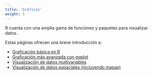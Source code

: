 ```yaml
---
title: 'Gráficos'
weight: 5
---
```



R cuenta con una amplia gama de funciones y paquetes para visualizar datos.

Estas páginas ofrecen una breve introducción a:

* [Graficación básica en R](basic-plotting/)
* [Graficación más avanzada con ggplot](ggplot/)
* [Visualización de datos multivariables](multivariate-vis/)
* [Visualización de datos espaciales (incluyendo mapas)](spatial-vis/)

